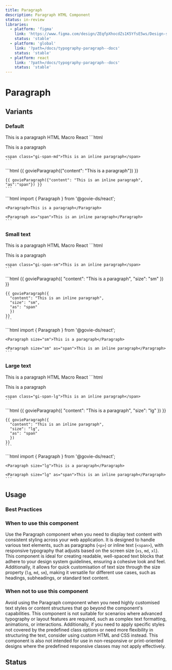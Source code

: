 ```yaml
---
title: Paragraph
description: Paragraph HTML Component
status: in-review
libraries:
  - platform: 'figma'
    link: 'https://www.figma.com/design/ZEqfpXhocdZs1K5YfsE5ws/Design-system?node-id=32-923&t=Re0xIRAmWNDNItHY-4'
    status: 'stable'
  - platform: 'global'
    link: '?path=/docs/typography-paragraph--docs'
    status: 'stable'
  - platform: react
    link: '?path=/docs/typography-paragraph--docs'
    status: 'stable'
---
```


# Paragraph

## Variants

### Default

<ComponentContainer>
  <Paragraph>This is a paragraph</Paragraph>
</ComponentContainer>

<Tabs id="tab1">
  <TabList>
    <TabItem value="tab11" checked>HTML</TabItem>
    <TabItem value="tab12">Macro</TabItem>
    <TabItem value="tab13">React</TabItem>
  </TabList>
  <TabPanel value="tab11">        
    ```html
    <p class="gi-paragraph-md">This is a paragraph</p>

    <span class="gi-span-md">This is an inline paragraph</span>
    ```
  </TabPanel>
  <TabPanel value="tab12">        
    ```html
    {{ govieParagraph({"content": "This is a paragraph"}) }}

    {{ govieParagraph({"content": "This is an inline paragraph", "as":"span"}) }}
    ```
  </TabPanel>
  <TabPanel value="tab13">
    ```html
    import { Paragraph } from '@govie-ds/react';

    <Paragraph>This is a paragraph</Paragraph>

    <Paragraph as="span">This is an inline paragraph</Paragraph>
    ```
  </TabPanel>
</Tabs>

### Small text

<ComponentContainer>
  <Paragraph size="sm">This is a paragraph</Paragraph>
</ComponentContainer>

<Tabs id="tab2">
  <TabList>
    <TabItem value="tab21" checked>HTML</TabItem>
    <TabItem value="tab22">Macro</TabItem>
    <TabItem value="tab23">React</TabItem>
  </TabList>
  <TabPanel value="tab21">        
    ```html
    <p class="gi-paragraph-sm">This is a paragraph</p>

    <span class="gi-span-sm">This is an inline paragraph</span>
    ```
  </TabPanel>
  <TabPanel value="tab22">        
    ```html
    {{ govieParagraph({
      "content": "This is a paragraph", 
      "size": "sm"
      })
    }}

    {{ govieParagraph({
      "content": "This is an inline paragraph", 
      "size": "sm",
      "as": "span"
      })
    }}
    ```
  </TabPanel>
  <TabPanel value="tab23">
    ```html
    import { Paragraph } from '@govie-ds/react';

    <Paragraph size="sm">This is a paragraph</Paragraph>

    <Paragraph size="sm" as="span">This is an inline paragraph</Paragraph>
    ```
  </TabPanel>
</Tabs>

### Large text

<ComponentContainer>
  <Paragraph size="lg">This is a paragraph</Paragraph>
</ComponentContainer>

<Tabs id="tab3">
  <TabList>
    <TabItem value="tab31" checked>HTML</TabItem>
    <TabItem value="tab32">Macro</TabItem>
    <TabItem value="tab33">React</TabItem>
  </TabList>
  <TabPanel value="tab31">        
    ```html
    <p class="gi-paragraph-lg">This is a paragraph</p>

    <span class="gi-span-lg">This is an inline paragraph</span>
    ```
  </TabPanel>
  <TabPanel value="tab32">        
    ```html
    {{ govieParagraph({
      "content": "This is a paragraph", 
      "size": "lg"
      })
    }}

    {{ govieParagraph({
      "content": "This is an inline paragraph", 
      "size": "lg",
      "as": "span"
      })
    }}
    ```
  </TabPanel>
  <TabPanel value="tab33">
    ```html
    import { Paragraph } from '@govie-ds/react';

    <Paragraph size="lg">This is a paragraph</Paragraph>

    <Paragraph size="lg" as="span">This is an inline paragraph</Paragraph>
    ```
  </TabPanel>
</Tabs>

## Usage

### Best Practices

### When to use this component

Use the Paragraph component when you need to display text content with consistent styling across your web application.
It is designed to handle various text elements, such as paragraphs (`<p>`) or inline text (`<span>`),
with responsive typography that adjusts based on the screen size (`xs`, `md`, `xl`).
This component is ideal for creating readable, well-spaced text blocks that adhere to your design system guidelines, ensuring a cohesive look and feel.
Additionally, it allows for quick customisation of text size through the size property (`lg`, `md`, `sm`), making it versatile for different use cases, such as headings, subheadings, or standard text content.

### When not to use this component

Avoid using the Paragraph component when you need highly customised text styles or content structures that go beyond the component's capabilities.
This component is not suitable for scenarios where advanced typography or layout features are required, such as complex text formatting, animations, or interactions.
Additionally, if you need to apply specific styles not covered by the predefined class options or need more flexibility in structuring the text, consider using custom HTML and CSS instead.
This component is also not intended for use in non-responsive or print-oriented designs where the predefined responsive classes may not apply effectively.

## Status

<ComponentStatusBlock componentId="paragraph" />

